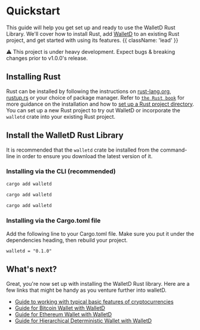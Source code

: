 
# Quickstart  

This guide will help you get set up and ready to use the WalletD Rust Library. 
We'll cover how to install Rust, add [WalletD](https://crates.io/crates/walletd) to an existing Rust project, and get started with using its features. {{ className: 'lead' }}

<Note>
  ⚠️ This project is under heavy development. Expect bugs & breaking changes prior to v1.0.0's release.
</Note>

## Installing Rust

Rust can be installed by following the instructions on [rust-lang.org](https://www.rust-lang.org/tools/install), [rustup.rs](https://rustup.rs) or your choice of package manager. 
Refer to [`the Rust book`](https://doc.rust-lang.org/book/) for more guidance on the installation and how to [set up a Rust project directory](https://doc.rust-lang.org/book/ch01-02-hello-world.html).
You can set up a new Rust project to try out WalletD or incorporate the `walletd` crate into your existing Rust project.

## Install the WalletD Rust Library

It is recommended that the `walletd` crate be installed from the command-line in order to ensure you download the latest version of it.

### Installing via the CLI (recommended)

<CodeGroup>

```bash {{ title: 'MacOS' }}
cargo add walletd
```

```bash {{ title: 'Windows' }}
cargo add walletd
```

```bash {{ title: 'Linux' }}
cargo add walletd
```

</CodeGroup>

### Installing via the Cargo.toml file

Add the following line to your Cargo.toml file. Make sure you put it under the dependencies heading, then rebuild your project.
```
walletd = "0.1.0"
```

## What's next?

Great, you're now set up with installing the WalletD Rust library.
Here are a few links that might be handy as you venture further into walletD.

- [Guide to working with typical basic features of cryptocurrencies](/walletd_guide)
- [Guide for Bitcoin Wallet with WalletD](/bitcoin_wallet)
- [Guide for Ethereum Wallet with WalletD](/ethereum_wallet)
- [Guide for Hierarchical Deterministic Wallet with WalletD](/hd_key_guide)
